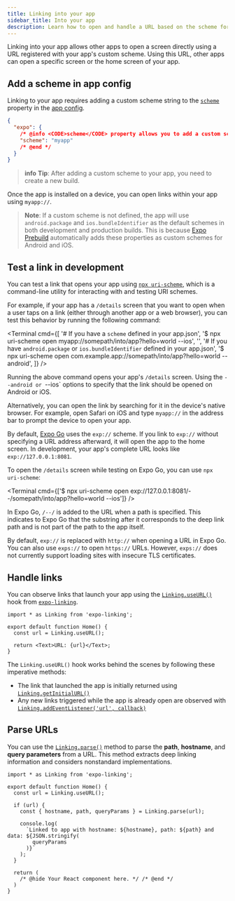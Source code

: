 ```yaml
---
title: Linking into your app
sidebar_title: Into your app
description: Learn how to open and handle a URL based on the scheme for your app from other apps.
---
```



Linking into your app allows other apps to open a screen directly using a URL registered with your app's custom scheme. Using this URL, other apps can open a specific screen or the home screen of your app.

## Add a scheme in app config

Linking to your app requires adding a custom scheme string to the [`scheme`](/versions/latest/config/app/#scheme) property in the [app config](/workflow/configuration/).

```json app.json
{
  "expo": {
    /* @info <CODE>scheme</CODE> property allows you to add a custom scheme to your app. */
    "scheme": "myapp"
    /* @end */
  }
}
```

> **info** **Tip**: After adding a custom scheme to your app, you need to create a new build.

Once the app is installed on a device, you can open links within your app using `myapp://`.

> **Note**: If a custom scheme is not defined, the app will use `android.package` and `ios.bundleIdentifier` as the default schemes in both development and production builds. This is because [Expo Prebuild](/workflow/prebuild/) automatically adds these properties as custom schemes for Android and iOS.

## Test a link in development

You can test a link that opens your app using [`npx uri-scheme`](https://github.com/expo/expo/tree/main/packages/uri-scheme#readme), which is a command-line utility for interacting with and testing URI schemes.

For example, if your app has a `/details` screen that you want to open when a user taps on a link (either through another app or a web browser), you can test this behavior by running the following command:

<Terminal
  cmd={[
    '# If you have a `scheme` defined in your app.json',
    '$ npx uri-scheme open myapp://somepath/into/app?hello=world --ios',
    '',
    '# If you have `android.package` or `ios.bundleIdentifier` defined in your app.json',
    '$ npx uri-scheme open com.example.app://somepath/into/app?hello=world --android',
  ]}
/>

Running the above command opens your app's `/details` screen. Using the `--android or `--ios` options to specify that the link should be opened on Android or iOS.

Alternatively, you can open the link by searching for it in the device's native browser. For example, open Safari on iOS and type `myapp://` in the address bar to prompt the device to open your app.

<Collapsible summary="Test a link using Expo Go">

By default, [Expo Go](https://expo.dev/go) uses the `exp://` scheme. If you link to `exp://` without specifying a URL address afterward, it will open the app to the home screen. In development, your app's complete URL looks like `exp://127.0.0.1:8081`.

To open the `/details` screen while testing on Expo Go, you can use `npx uri-scheme`:

<Terminal
  cmd={['$ npx uri-scheme open exp://127.0.0.1:8081/--/somepath/into/app?hello=world --ios']}
/>

In Expo Go, `/--/` is added to the URL when a path is specified. This indicates to Expo Go that the substring after it corresponds to the deep link path and is not part of the path to the app itself.

By default, `exp://` is replaced with `http://` when opening a URL in Expo Go. You can also use `exps://` to open `https://` URLs. However, `exps://` does not currently support loading sites with insecure TLS certificates.

</Collapsible>

## Handle links

You can observe links that launch your app using the [`Linking.useURL()`](/versions/latest/sdk/linking/#useurl) hook from [`expo-linking`](/versions/latest/sdk/linking/).

```tsx index.tsx
import * as Linking from 'expo-linking';

export default function Home() {
  const url = Linking.useURL();

  return <Text>URL: {url}</Text>;
}
```

The `Linking.useURL()` hook works behind the scenes by following these imperative methods:

- The link that launched the app is initially returned using [`Linking.getInitialURL()`](/versions/latest/sdk/linking/#linkinggetinitialurl)
- Any new links triggered while the app is already open are observed with [`Linking.addEventListener('url', callback)`](/versions/latest/sdk/linking/#linkingaddeventlistenertype-handler)

## Parse URLs

You can use the [`Linking.parse()`](/versions/latest/sdk/linking/#linkingparseurl) method to parse the **path**, **hostname**, and **query parameters** from a URL. This method extracts deep linking information and considers nonstandard implementations.

```tsx index.tsx|collapseHeight=440
import * as Linking from 'expo-linking';

export default function Home() {
  const url = Linking.useURL();

  if (url) {
    const { hostname, path, queryParams } = Linking.parse(url);

    console.log(
      `Linked to app with hostname: ${hostname}, path: ${path} and data: ${JSON.stringify(
        queryParams
      )}`
    );
  }

  return (
    /* @hide Your React component here. */ /* @end */
  )
}
```
